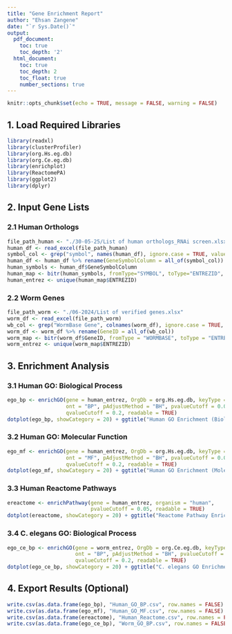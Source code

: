 ```yaml
---
title: "Gene Enrichment Report"
author: "Ehsan Zangene"
date: "`r Sys.Date()`"
output:
  pdf_document:
    toc: true
    toc_depth: '2'
  html_document:
    toc: true
    toc_depth: 2
    toc_float: true
    number_sections: true
---
```


```r
knitr::opts_chunk$set(echo = TRUE, message = FALSE, warning = FALSE)
```

## 1. Load Required Libraries

```r
library(readxl)
library(clusterProfiler)
library(org.Hs.eg.db)
library(org.Ce.eg.db)
library(enrichplot)
library(ReactomePA)
library(ggplot2)
library(dplyr)
```

## 2. Input Gene Lists

### 2.1 Human Orthologs

```r
file_path_human <- "./30-05-25/List of human orthologs_RNAi screen.xlsx"
human_df <- read_excel(file_path_human)
symbol_col <- grep("symbol", names(human_df), ignore.case = TRUE, value = TRUE)
human_df <- human_df %>% rename(GeneSymbolColumn = all_of(symbol_col))
human_symbols <- human_df$GeneSymbolColumn
human_map <- bitr(human_symbols, fromType="SYMBOL", toType="ENTREZID", OrgDb=org.Hs.eg.db)
human_entrez <- unique(human_map$ENTREZID)
```

### 2.2 Worm Genes

```r
file_path_worm <- "./06-2024/List of verified genes.xlsx"
worm_df <- read_excel(file_path_worm)
wb_col <- grep("WormBase Gene", colnames(worm_df), ignore.case = TRUE, value = TRUE)
worm_df <- worm_df %>% rename(GeneID = all_of(wb_col))
worm_map <- bitr(worm_df$GeneID, fromType = "WORMBASE", toType = "ENTREZID", OrgDb = org.Ce.eg.db)
worm_entrez <- unique(worm_map$ENTREZID)
```

## 3. Enrichment Analysis

### 3.1 Human GO: Biological Process

```r
ego_bp <- enrichGO(gene = human_entrez, OrgDb = org.Hs.eg.db, keyType = "ENTREZID",
                   ont = "BP", pAdjustMethod = "BH", pvalueCutoff = 0.05,
                   qvalueCutoff = 0.2, readable = TRUE)
dotplot(ego_bp, showCategory = 20) + ggtitle("Human GO Enrichment (Biological Process)")
```

### 3.2 Human GO: Molecular Function

```r
ego_mf <- enrichGO(gene = human_entrez, OrgDb = org.Hs.eg.db, keyType = "ENTREZID",
                   ont = "MF", pAdjustMethod = "BH", pvalueCutoff = 0.05,
                   qvalueCutoff = 0.2, readable = TRUE)
dotplot(ego_mf, showCategory = 20) + ggtitle("Human GO Enrichment (Molecular Function)")
```

### 3.3 Human Reactome Pathways

```r
ereactome <- enrichPathway(gene = human_entrez, organism = "human",
                           pvalueCutoff = 0.05, readable = TRUE)
dotplot(ereactome, showCategory = 20) + ggtitle("Reactome Pathway Enrichment")
```

### 3.4 C. elegans GO: Biological Process

```r
ego_ce_bp <- enrichGO(gene = worm_entrez, OrgDb = org.Ce.eg.db, keyType = "ENTREZID",
                      ont = "BP", pAdjustMethod = "BH", pvalueCutoff = 0.05,
                      qvalueCutoff = 0.2, readable = TRUE)
dotplot(ego_ce_bp, showCategory = 20) + ggtitle("C. elegans GO Enrichment (Biological Process)")
```

## 4. Export Results (Optional)

```r
write.csv(as.data.frame(ego_bp), "Human_GO_BP.csv", row.names = FALSE)
write.csv(as.data.frame(ego_mf), "Human_GO_MF.csv", row.names = FALSE)
write.csv(as.data.frame(ereactome), "Human_Reactome.csv", row.names = FALSE)
write.csv(as.data.frame(ego_ce_bp), "Worm_GO_BP.csv", row.names = FALSE)
```
